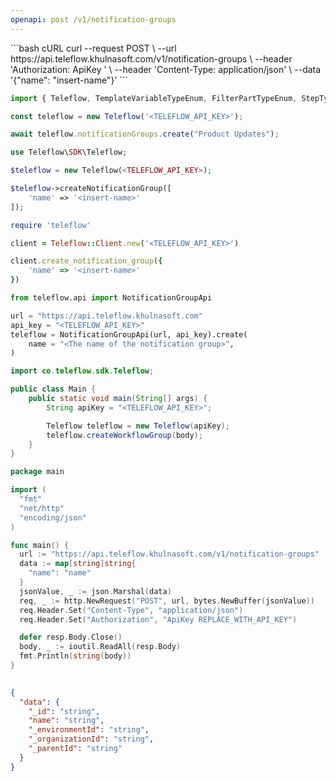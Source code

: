 ```yaml
---
openapi: post /v1/notification-groups
---
```


<Snippet file="apikey-warning.mdx" />

<RequestExample>
```bash cURL
curl --request POST \
--url https://api.teleflow.khulnasoft.com/v1/notification-groups \
--header 'Authorization: ApiKey <TELEFLOW_API_KEY>' \
--header 'Content-Type: application/json' \
--data '{"name": "insert-name"}'
```

```javascript Node.js
import { Teleflow, TemplateVariableTypeEnum, FilterPartTypeEnum, StepTypeEnum } from '@teleflow/node';

const teleflow = new Teleflow('<TELEFLOW_API_KEY>');

await teleflow.notificationGroups.create("Product Updates");
```

```php PHP
use Teleflow\SDK\Teleflow;

$teleflow = new Teleflow(<TELEFLOW_API_KEY>);

$teleflow->createNotificationGroup([
    'name' => '<insert-name>'
]);
```

```ruby Ruby
require 'teleflow'

client = Teleflow::Client.new('<TELEFLOW_API_KEY>')

client.create_notification_group({
    'name' => '<insert-name>'
})
```

```python Python
from teleflow.api import NotificationGroupApi

url = "https://api.teleflow.khulnasoft.com"
api_key = "<TELEFLOW_API_KEY>"
teleflow = NotificationGroupApi(url, api_key).create(
    name = "<The name of the notification group>",
)
```

```java Java
import co.teleflow.sdk.Teleflow;

public class Main {
    public static void main(String[] args) {
        String apiKey = "<TELEFLOW_API_KEY>";

        Teleflow teleflow = new Teleflow(apiKey);
        teleflow.createWorkflowGroup(body);
    }
}
```

```go Go
package main

import (
  "fmt"
  "net/http"
  "encoding/json"
)

func main() {
  url := "https://api.teleflow.khulnasoft.com/v1/notification-groups"
  data := map[string]string{
    "name": "name"
  }
  jsonValue, _ := json.Marshal(data)
  req, _ := http.NewRequest("POST", url, bytes.NewBuffer(jsonValue))
  req.Header.Set("Content-Type", "application/json")
  req.Header.Set("Authorization", "ApiKey REPLACE_WITH_API_KEY")

  defer resp.Body.Close()
  body, _ := ioutil.ReadAll(resp.Body)
  fmt.Println(string(body))
}
    
```

</RequestExample>

<ResponseExample>

```json Response
{
  "data": {
    "_id": "string",
    "name": "string",
    "_environmentId": "string",
    "_organizationId": "string",
    "_parentId": "string"
  }
}
```

</ResponseExample>